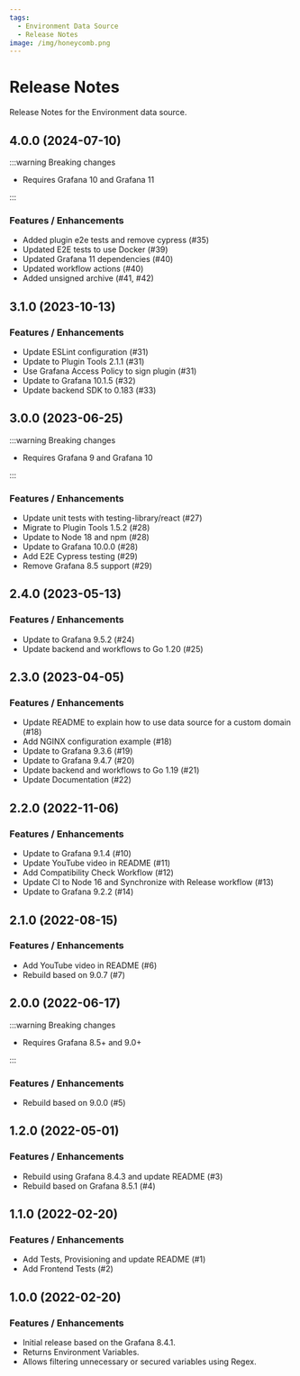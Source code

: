 ```yaml
---
tags:
  - Environment Data Source
  - Release Notes
image: /img/honeycomb.png
---
```



# Release Notes

Release Notes for the Environment data source.

## 4.0.0 (2024-07-10)

:::warning Breaking changes

- Requires Grafana 10 and Grafana 11

:::

### Features / Enhancements

- Added plugin e2e tests and remove cypress (#35)
- Updated E2E tests to use Docker (#39)
- Updated Grafana 11 dependencies (#40)
- Updated workflow actions (#40)
- Added unsigned archive (#41, #42)

## 3.1.0 (2023-10-13)

### Features / Enhancements

- Update ESLint configuration (#31)
- Update to Plugin Tools 2.1.1 (#31)
- Use Grafana Access Policy to sign plugin (#31)
- Update to Grafana 10.1.5 (#32)
- Update backend SDK to 0.183 (#33)

## 3.0.0 (2023-06-25)

:::warning Breaking changes

- Requires Grafana 9 and Grafana 10

:::

### Features / Enhancements

- Update unit tests with testing-library/react (#27)
- Migrate to Plugin Tools 1.5.2 (#28)
- Update to Node 18 and npm (#28)
- Update to Grafana 10.0.0 (#28)
- Add E2E Cypress testing (#29)
- Remove Grafana 8.5 support (#29)

## 2.4.0 (2023-05-13)

<BlogPost id="env-datasource-2.4.0-20230522" />

### Features / Enhancements

- Update to Grafana 9.5.2 (#24)
- Update backend and workflows to Go 1.20 (#25)

## 2.3.0 (2023-04-05)

<BlogPost id="env-datasource-2.3.0-20230405" />

### Features / Enhancements

- Update README to explain how to use data source for a custom domain (#18)
- Add NGINX configuration example (#18)
- Update to Grafana 9.3.6 (#19)
- Update to Grafana 9.4.7 (#20)
- Update backend and workflows to Go 1.19 (#21)
- Update Documentation (#22)

## 2.2.0 (2022-11-06)

### Features / Enhancements

- Update to Grafana 9.1.4 (#10)
- Update YouTube video in README (#11)
- Add Compatibility Check Workflow (#12)
- Update CI to Node 16 and Synchronize with Release workflow (#13)
- Update to Grafana 9.2.2 (#14)

## 2.1.0 (2022-08-15)

### Features / Enhancements

- Add YouTube video in README (#6)
- Rebuild based on 9.0.7 (#7)

## 2.0.0 (2022-06-17)

:::warning Breaking changes

- Requires Grafana 8.5+ and 9.0+

:::

### Features / Enhancements

- Rebuild based on 9.0.0 (#5)

## 1.2.0 (2022-05-01)

### Features / Enhancements

- Rebuild using Grafana 8.4.3 and update README (#3)
- Rebuild based on Grafana 8.5.1 (#4)

## 1.1.0 (2022-02-20)

### Features / Enhancements

- Add Tests, Provisioning and update README (#1)
- Add Frontend Tests (#2)

## 1.0.0 (2022-02-20)

### Features / Enhancements

- Initial release based on the Grafana 8.4.1.
- Returns Environment Variables.
- Allows filtering unnecessary or secured variables using Regex.
